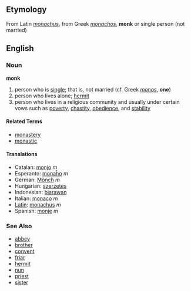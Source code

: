 ==Etymology==
From Latin ''[[monachus]]'', from Greek ''[[monachos]]'', '''monk''' or single person (not married)

==English==

===Noun===
'''monk'''

# person who is [[single]]; that is, not married (cf. Greek ''[[monos]]'', '''one''')
# person who lives alone; [[hermit]]
# person who lives in a religious community and usually under certain vows such as [[poverty]], [[chastity]], [[obedience]], and [[stability]]

====Related Terms====
*[[monastery]]
*[[monastic]]

====Translations====
*Catalan: [[monjo]] ''m''
*Esperanto: [[monaĥo]] ''m''
*German: [[Mönch]] ''m''
*Hungarian: [[szerzetes]]
*Indonesian: [[biarawan]]
*Italian: [[monaco]] ''m''
*[[Latin]]: [[monachus]] ''m''
*Spanish: [[monje]] ''m''

===See Also===
*[[abbey]]
*[[brother]]
*[[convent]]
*[[friar]]
*[[hermit]]
*[[nun]]
*[[priest]]
*[[sister]]